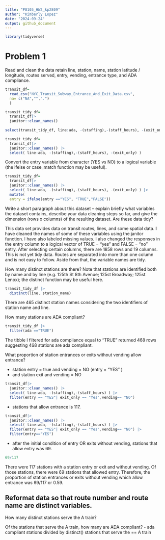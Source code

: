```yaml
---
title: "P8105_HW2_kp2809"
author: "Kimberly Lopez"
date: "2024-09-24"
output: github_document
---
```

```r
library(tidyverse)

```


# Problem 1 

Read and clean the data retain line, station, name, station latitude / longitude, routes served, entry, vending, entrance type, and ADA compliance.

```r

transit_df= 
  read_csv("NYC_Transit_Subway_Entrance_And_Exit_Data.csv",
  na= c("NA","",".") 
  )

transit_tidy_df= 
  transit_df|>
  janitor::clean_names() 
  
select(transit_tidy_df, line:ada, -(staffing),-(staff_hours), -(exit_only) )
```

```r
transit_tidy_df= 
  transit_df|>
  janitor::clean_names() |>
  select( line:ada, -(staffing),-(staff_hours), -(exit_only) )

```


Convert the entry variable from character (YES vs NO) to a logical variable (the ifelse or case_match function may be useful).

```r
transit_tidy_df= 
  transit_df|>
  janitor::clean_names() |>
  select( line:ada, -(staffing),-(staff_hours), -(exit_only) ) |>
  mutate(
  entry = ifelse(entry =="YES", "TRUE","FALSE"))

```

Write a short paragraph about this dataset – explain briefly what variables the dataset contains, describe your data cleaning steps so far, and give the dimension (rows x columns) of the resulting dataset. Are these data tidy?

This data set provides data on transit routes, lines, and some spatial data. I have cleaned the names of some of these variables using the janitor function. I have also labeled missing values. I also changed the responses in the entry column to a logical vector of TRUE = "yes" and FALSE = "no" entry. After selecting certain columns, there are 1858 rows and 19 columns. This is not yet tidy data. Routes are separated into more than one column and is not easy to follow. Aside from that, the variable names are tidy.

How many distinct stations are there? Note that stations are identified both by name and by line (e.g. 125th St 8th Avenue; 125st Broadway; 125st Lenox); the distinct function may be useful here.

```r
transit_tidy_df |> 
  distinct(line, station_name)
```

There are 465 distinct station names considering the two identifiers of station name and line. 

How many stations are ADA compliant?
```r
transit_tidy_df |>
  filter(ada =="TRUE")
```

The tibble I filtered for ada compliance equal to "TRUE" returned 468 rows suggesting 468 stations are ada compliant. 

What proportion of station entrances or exits without vending allow entrance? 

- station entry = true and vending = NO (entry = "YES" ) 
- and station exit and vending = NO 
```r
transit_df|>
  janitor::clean_names() |>
  select( line:ada, -(staffing),-(staff_hours) ) |>
  filter(entry == "YES"| exit_only == "Yes",vending== "NO") 
```

- stations that allow entrance is 117. 
```r
transit_df|>
  janitor::clean_names() |>
  select( line:ada, -(staffing),-(staff_hours) ) |>
  filter(entry == "YES"| exit_only == "Yes",vending== "NO") |> 
  filter(entry=="YES")
```
- after the initial condition of entry OR exits without vending, stations that allow entry was 69.  
```r
69/117
```

There were 117 stations with a station entry or exit and without vending. Of those stations, there were 69 stations that allowed entry. Therefore, the proportion of station entrances or exits without vending which allow entrance was 69/117 or 0.59. 

Reformat data so that route number and route name are distinct variables. 
- 

How many distinct stations serve the A train? 

Of the stations that serve the A train, how many are ADA compliant?
- ada compliant stations divided by distinct() stations that serve the == A train 


